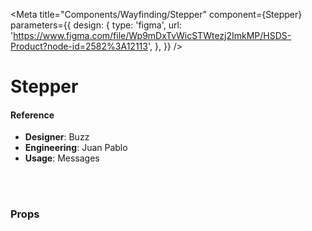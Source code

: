 
<Meta
  title="Components/Wayfinding/Stepper"
  component={Stepper}
  parameters={{
    design: {
      type: 'figma',
      url:
        'https://www.figma.com/file/Wp9mDxTvWicSTWtezj2ImkMP/HSDS-Product?node-id=2582%3A12113',
    },
  }}
/>

# Stepper

<Canvas>
  <Story name="default">
    <Stepper
      currentIndex={number('currentIndex', 0)}
      isClickable={boolean('isClickable', false)}
      onChange={action('onChange')}
      onStepClick={action('onStepClick')}
      onComplete={action('onComplete')}
      steps={[
        {
          title: 'Content',
        },
        {
          title: 'Trigger',
        },
        {
          title: 'Review',
        },
      ]}
    />
  </Story>
</Canvas>

#### Reference

- **Designer**: Buzz
- **Engineering**: Juan Pablo
- **Usage**: Messages

<br />
<br />

### Props

<ArgsTable of={Stepper} />
